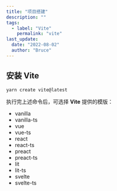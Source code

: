 ```yaml
---
title: "项目搭建"
description: ""
tags:
  - label: "Vite"
    permalink: "vite"
last_update:
  date: "2022-08-02"
  author: "Bruce"
---
```


## 安装 Vite

```bash
yarn create vite@latest
```

<p style={{ marginBottom: 8 }}>
  执行完上述命令后，可选择 <strong>Vite</strong> 提供的模版：
</p>

- vanilla
- vanilla-ts
- vue
- vue-ts
- react
- react-ts
- preact
- preact-ts
- lit
- lit-ts
- svelte
- svelte-ts
